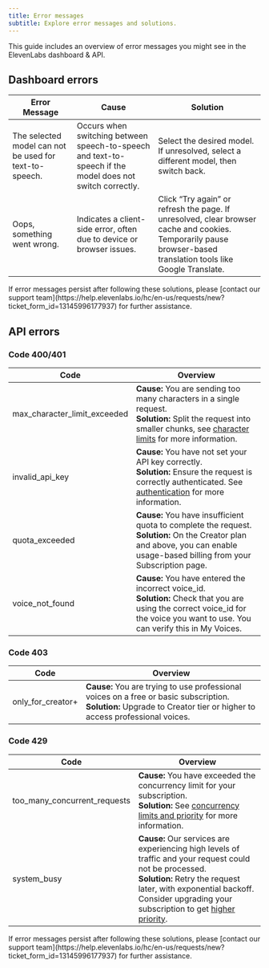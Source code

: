 ```yaml
---
title: Error messages
subtitle: Explore error messages and solutions.
---
```


This guide includes an overview of error messages you might see in the ElevenLabs dashboard & API.

## Dashboard errors

| Error Message                                          | Cause                                                                                                     | Solution                                                                                                                                                        |
| ------------------------------------------------------ | --------------------------------------------------------------------------------------------------------- | --------------------------------------------------------------------------------------------------------------------------------------------------------------- |
| The selected model can not be used for text-to-speech. | Occurs when switching between speech-to-speech and text-to-speech if the model does not switch correctly. | Select the desired model. If unresolved, select a different model, then switch back.                                                                            |
| Oops, something went wrong.                            | Indicates a client-side error, often due to device or browser issues.                                     | Click “Try again” or refresh the page. If unresolved, clear browser cache and cookies. Temporarily pause browser-based translation tools like Google Translate. |

<Note>
  If error messages persist after following these solutions, please [contact our support
  team](https://help.elevenlabs.io/hc/en-us/requests/new?ticket_form_id=13145996177937) for further
  assistance.
</Note>

## API errors

### Code 400/401

| Code                               | Overview                                                                                                                                                                                                   |
| ---------------------------------- | ---------------------------------------------------------------------------------------------------------------------------------------------------------------------------------------------------------- |
| max_character_limit_exceeded <br/> | **Cause:** You are sending too many characters in a single request. <br/> **Solution:** Split the request into smaller chunks, see [character limits](/docs/models#character-limits) for more information. |
| invalid_api_key                    | **Cause:** You have not set your API key correctly. <br/> **Solution:** Ensure the request is correctly authenticated. See [authentication](/docs/api-reference/authentication) for more information.      |
| quota_exceeded                     | **Cause:** You have insufficient quota to complete the request. <br/> **Solution:** On the Creator plan and above, you can enable usage-based billing from your Subscription page.                         |
| voice_not_found                    | **Cause:** You have entered the incorrect voice_id. <br/> **Solution:** Check that you are using the correct voice_id for the voice you want to use. You can verify this in My Voices.                     |

### Code 403

| Code              | Overview                                                                                                                                                                   |
| ----------------- | -------------------------------------------------------------------------------------------------------------------------------------------------------------------------- |
| only_for_creator+ | **Cause:** You are trying to use professional voices on a free or basic subscription. <br/> **Solution:** Upgrade to Creator tier or higher to access professional voices. |

### Code 429

| Code                               | Overview                                                                                                                                                                                                                                                                              |
| ---------------------------------- | ------------------------------------------------------------------------------------------------------------------------------------------------------------------------------------------------------------------------------------------------------------------------------------- |
| too_many_concurrent_requests <br/> | **Cause:** You have exceeded the concurrency limit for your subscription. <br/> **Solution:** See [concurrency limits and priority](/docs/models#concurrency-and-priority) for more information.                                                                                      |
| system_busy                        | **Cause:** Our services are experiencing high levels of traffic and your request could not be processed. <br/> **Solution:** Retry the request later, with exponential backoff. Consider upgrading your subscription to get [higher priority](/docs/models#concurrency-and-priority). |

<Note>
  If error messages persist after following these solutions, please [contact our support
  team](https://help.elevenlabs.io/hc/en-us/requests/new?ticket_form_id=13145996177937) for further
  assistance.
</Note>
